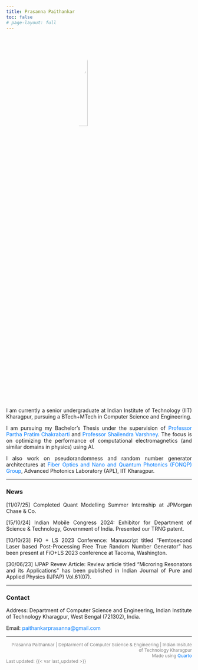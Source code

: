 ```yaml
---
title: Prasanna Paithankar
toc: false
# page-layout: full
---
```



<!-- html code to text justify -->
<style>
  p {
    text-align: justify;
  }
  /* also shift everything to left 10 px from left edge of screen*/
  a {
    color: #007bff;
    text-decoration: none;
  }
</style>
<!-- insert image -->
<!-- center align -->

<img src="Assets/potrait.jpg" alt="Prasanna Paithankar" style="display: block; margin-left: auto; margin-right: auto; width: 25%; border-radius: 50%;">

<br>
I am currently a senior undergraduate at Indian Institute of Technology (IIT) Kharagpur, pursuing a BTech+MTech in Computer Science and Engineering.

I am pursuing my Bachelor's Thesis under the supervision of [Professor Partha Pratim Chakrabarti](https://cse.iitkgp.ac.in/~ppchak/) and [Professor Shailendra Varshney](https://scholar.google.co.in/citations?user=7KsrPeEAAAAJ&hl=en). The focus is on optimizing the performance of computational electromagnetics (and similar domains in physics) using AI.

I also work on pseudorandomness and random number generator architectures at [Fiber Optics and Nano and Quantum Photonics (FONQP) Group](https://fonqp.github.io), Advanced Photonics Laboratory (APL), IIT Kharagpur.

<!-- Inset a small divder line -->
<hr>

### News
[11/07/25] Completed Quant Modelling Summer Internship at JPMorgan Chase & Co.

[15/10/24] Indian Mobile Congress 2024: Exhibitor for Department of Science & Technology, Government of India. Presented our TRNG patent.

[10/10/23] FiO + LS 2023 Conference: Manuscript titled "Femtosecond Laser based Post-Processing Free True Random Number Generator" has been present at FiO+LS 2023 conference at Tacoma, Washington.

[30/06/23] IJPAP Revew Article: Review article titled "Microring Resonators and its Applications" has been published in Indian Journal of Pure and Applied Physics (IJPAP) Vol.61(07).

<hr>

### Contact
Address: Department of Computer Science and Engineering, Indian Institute of Technology Kharagpur, West Bengal (721302), India.

Email: <a href="mailto:paithankarprasanna@gmail.com">paithankarprasanna@gmail.com</a>

<hr>
<div style="font-size: 12px; color: grey; text-align: right; ">
Prasanna Paithankar | Deptarment of Computer Science & Engineering | Indian Insitute of Technology Kharagpur<br>Made using [Quarto](https://quarto.org/) </div>
<div style="font-size: 12px; color: grey; ">
Last updated: {{< var last_updated >}}</div>